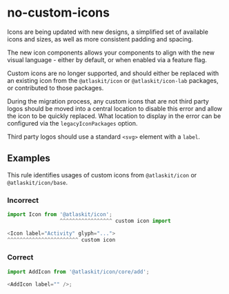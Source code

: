 # no-custom-icons

Icons are being updated with new designs, a simplified set of available icons and sizes, as well as
more consistent padding and spacing.

The new icon components allows your components to align with the new visual language - either by
default, or when enabled via a feature flag.

Custom icons are no longer supported, and should either be replaced with an existing icon from the
`@atlaskit/icon` or `@atlaskit/icon-lab` packages, or contributed to those packages.

During the migration process, any custom icons that are not third party logos should be moved into a
central location to disable this error and allow the icon to be quickly replaced. What location to
display in the error can be configured via the `legacyIconPackages` option.

Third party logos should use a standard `<svg>` element with a `label`.

## Examples

This rule identifies usages of custom icons from `@atlaskit/icon` or `@atlaskit/icon/base`.

### Incorrect

```js
import Icon from '@atlaskit/icon';
                 ^^^^^^^^^^^^^^^^^ custom icon import

<Icon label="Activity" glyph="...">
^^^^^^^^^^^^^^^^^^^^^^^ custom icon
```

### Correct

```js
import AddIcon from '@atlaskit/icon/core/add';

<AddIcon label="" />;
```
